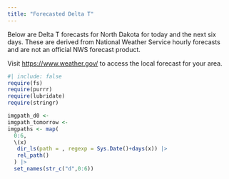 ```yaml
---
title: "Forecasted Delta T"
---
```


Below are Delta T forecasts for North Dakota for today and the next six days. These are derived from National Weather Service hourly forecasts and are not an official NWS forecast product.

Visit <https://www.weather.gov/> to access the local forecast for your area.

```r
#| include: false
require(fs)
require(purrr)
require(lubridate)
require(stringr)

imgpath_d0 <- 
imgpath_tomorrow <-
imgpaths <- map(
  0:6,
  \(x)
   dir_ls(path = , regexp = Sys.Date()+days(x)) |>
   rel_path()
  ) |> 
  set_names(str_c("d",0:6))
```
